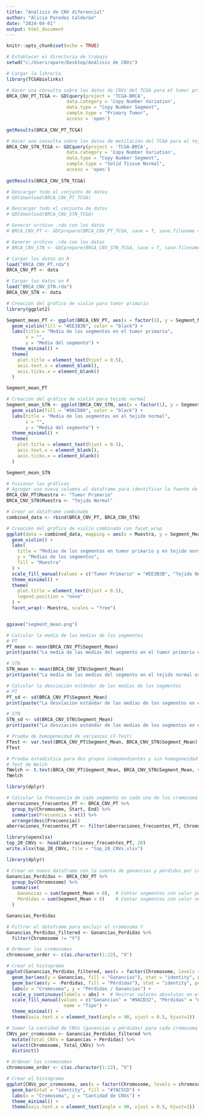 ---
title: "Análisis de CNV diferencial"
author: "Alicia Paredes Calderón"
date: "2024-04-01"
output: html_document
---

```{r setup, include=FALSE}
knitr::opts_chunk$set(echo = TRUE)
```

```{r}
# Establecer el directorio de trabajo
setwd("c:/Users/apare/Desktop/Análisis de CNVs")
```

```{r}
# Cargar la librería
library(TCGAbiolinks)
```

```{r}
# Hacer una consulta sobre los datos de CNVs del TCGA para el tumor primario
BRCA_CNV_PT_TCGA <- GDCquery(project = 'TCGA-BRCA',
                      data.category = 'Copy Number Variation',
                      data.type = "Copy Number Segment", 
                      sample.type = "Primary Tumor",
                      access = 'open')
                       
getResults(BRCA_CNV_PT_TCGA)
```

```{r}
# Hacer una consulta sobre los datos de metilación del TCGA para el tejido normal
BRCA_CNV_STN_TCGA <- GDCquery(project = 'TCGA-BRCA',
                      data.category = 'Copy Number Variation',
                      data.type = "Copy Number Segment", 
                      sample.type = "Solid Tissue Normal",
                      access = 'open')
                       
getResults(BRCA_CNV_STN_TCGA)
```

```{r}
# Descargar todo el conjunto de datos
# GDCdownload(BRCA_CNV_PT_TCGA)
```

```{r}
# Descargar todo el conjunto de datos
# GDCdownload(BRCA_CNV_STN_TCGA)
```

```{r}
# Generar archivo .rda con los datos
# BRCA_CNV_PT <- GDCprepare(BRCA_CNV_PT_TCGA, save = T, save.filename = "BRCA_CNV_PT.rda")
```

```{r}
# Generar archivo .rda con los datos
# BRCA_CNV_STN <- GDCprepare(BRCA_CNV_STN_TCGA, save = T, save.filename = "BRCA_CNV_STN.rda")
```

```{r}
# Cargar los datos en R
load("BRCA_CNV_PT.rda")
BRCA_CNV_PT <- data
```

```{r}
# Cargar los datos en R
load("BRCA_CNV_STN.rda")
BRCA_CNV_STN <- data
```

```{r}
# Creación del gráfico de violín para tumor primario
library(ggplot2)

Segment_mean_PT <- ggplot(BRCA_CNV_PT, aes(x = factor(1), y = Segment_Mean)) +
  geom_violin(fill = "#EE3B3B", color = "black") + 
  labs(title = "Media de los segmentos en el tumor primario",
       x = "",
       y = "Media del segmento") +
  theme_minimal() +
  theme(
    plot.title = element_text(hjust = 0.5),  
    axis.text.x = element_blank(),  
    axis.ticks.x = element_blank()  
  )

Segment_mean_PT

```

```{r}
# Creación del gráfico de violín para tejido normal
Segment_mean_STN <- ggplot(BRCA_CNV_STN, aes(x = factor(1), y = Segment_Mean)) +
  geom_violin(fill = "#66CD00", color = "black") + 
  labs(title = "Media de los segmentos en el tejido normal",
       x = "",
       y = "Media del segmento") +
  theme_minimal() +
  theme(
    plot.title = element_text(hjust = 0.5),  
    axis.text.x = element_blank(),  
    axis.ticks.x = element_blank()  
  )

Segment_mean_STN

```

```{r}
# Fusionar los gráficos
# Agregar una nueva columna al dataframe para identificar la fuente de los datos
BRCA_CNV_PT$Muestra <- "Tumor Primario"
BRCA_CNV_STN$Muestra <- "Tejido Normal"

# Crear un dataframe combinado
combined_data <- rbind(BRCA_CNV_PT, BRCA_CNV_STN)

# Creación del gráfico de violín combinado con facet_wrap
ggplot(data = combined_data, mapping = aes(x = Muestra, y = Segment_Mean, fill = Muestra)) +
  geom_violin() +
  labs(
    title = "Medias de los segmentos en tumor primario y en tejido normal",
    y = "Medias de los segmentos",
    fill = "Muestra"
  ) +
  scale_fill_manual(values = c("Tumor Primario" = "#EE3B3B", "Tejido Normal" = "#66CD00")) +
  theme_minimal() +
  theme(
    plot.title = element_text(hjust = 0.5),
    legend.position = "none"
  ) +
  facet_wrap(~ Muestra, scales = "free")


ggsave("segment_mean.png")

```

```{r}
# Calcular la media de las medias de los segmentos
# PT
PT_mean <- mean(BRCA_CNV_PT$Segment_Mean)
print(paste("La media de las medias del segmento en el tumor primario es:", PT_mean))

# STN
STN_mean <- mean(BRCA_CNV_STN$Segment_Mean)
print(paste("La media de las medias del segmento en el tejido normal es:", STN_mean))
```

```{r}
# Calcular la desviación estándar de las medias de los segmentos
# PT
PT_sd <- sd(BRCA_CNV_PT$Segment_Mean)
print(paste("La desviación estándar de las medias de los segmentos en el tumor primario es:", PT_sd))

# STN
STN_sd <- sd(BRCA_CNV_STN$Segment_Mean)
print(paste("La desviación estándar de las medias de los segmentos en el tejido normal es:", STN_sd))
```

```{r}
# Prueba de homogeneidad de varianzas (F-Test)
FTest <- var.test(BRCA_CNV_PT$Segment_Mean, BRCA_CNV_STN$Segment_Mean)
FTest
```


```{r}
# Prueba estadística para dos grupos independientes y sin homogeneidad de varianzas
# Test de Welch
TWelch <- t.test(BRCA_CNV_PT$Segment_Mean, BRCA_CNV_STN$Segment_Mean, var.equal = FALSE)
TWelch
```

```{r}
library(dplyr)

# Calcular la frecuencia de cada segmento en cada uno de los cromosoma en las muestras de tumor primario
aberraciones_frecuentes_PT <- BRCA_CNV_PT %>%
  group_by(Chromosome, Start, End) %>%
  summarise(Frecuencia = n()) %>%
  arrange(desc(Frecuencia))
aberraciones_frecuentes_PT <- filter(aberraciones_frecuentes_PT, Chromosome != "Y")
```

```{r}
library(openxlsx)
top_20_CNVs <- head(aberraciones_frecuentes_PT, 20)
write.xlsx(top_20_CNVs, file = "top_20_CNVs.xlsx")

```

```{r}
library(dplyr)

# Crear un nuevo dataframe con la cuenta de ganancias y pérdidas por cromosoma
Ganancias_Perdidas <- BRCA_CNV_PT %>%
  group_by(Chromosome) %>%
  summarise(
    Ganancias = sum(Segment_Mean > 0),  # Contar segmentos con valor positivo como ganancias
    Perdidas = sum(Segment_Mean < 0)    # Contar segmentos con valor negativo como pérdidas
  )

Ganancias_Perdidas

```

```{r}
# Filtrar el dataframe para excluir el cromosoma Y
Ganancias_Perdidas_filtered <- Ganancias_Perdidas %>%
  filter(Chromosome != "Y")

# Ordenar los cromosomas
chromosome_order <- c(as.character(1:22), "X")

# Crear el histograma
ggplot(Ganancias_Perdidas_filtered, aes(x = factor(Chromosome, levels = chromosome_order))) +
  geom_bar(aes(y = Ganancias, fill = "Ganancias"), stat = "identity", position = "dodge") +
  geom_bar(aes(y = -Perdidas, fill = "Pérdidas"), stat = "identity", position = "dodge") +
  labs(x = "Cromosoma", y = "Pérdidas / Ganancias") +
  scale_y_continuous(labels = abs) +  # Mostrar valores absolutos en el eje Y
  scale_fill_manual(values = c("Ganancias" = "#9ACD32", "Pérdidas" = "#CD5555"), 
                     name = "Tipo") +
  theme_minimal() +
  theme(axis.text.x = element_text(angle = 90, vjust = 0.5, hjust=1))

```

```{r}
# Sumar la cantidad de CNVs (ganancias y pérdidas) para cada cromosoma
CNVs_por_cromosoma <- Ganancias_Perdidas_filtered %>%
  mutate(Total_CNVs = Ganancias + Perdidas) %>%
  select(Chromosome, Total_CNVs) %>%
  distinct()

# Ordenar los cromosomas
chromosome_order <- c(as.character(1:22), "X")

# Crear el histograma
ggplot(CNVs_por_cromosoma, aes(x = factor(Chromosome, levels = chromosome_order), y = Total_CNVs)) +
  geom_bar(stat = "identity", fill = "#7AC5CD") +
  labs(x = "Cromosoma", y = "Cantidad de CNVs") +
  theme_minimal() +
  theme(axis.text.x = element_text(angle = 90, vjust = 0.5, hjust=1))
```

